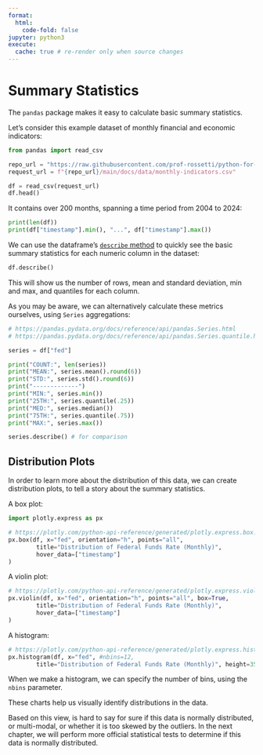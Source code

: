 ```yaml
---
format:
  html:
    code-fold: false
jupyter: python3
execute:
  cache: true # re-render only when source changes
---
```


# Summary Statistics

The `pandas` package makes it easy to calculate basic summary statistics.

Let's consider this example dataset of monthly financial and economic indicators:

```python
from pandas import read_csv

repo_url = "https://raw.githubusercontent.com/prof-rossetti/python-for-finance"
request_url = f"{repo_url}/main/docs/data/monthly-indicators.csv"

df = read_csv(request_url)
df.head()
```

It contains over 200 months, spanning a time period from 2004 to 2024:

```python
print(len(df))
print(df["timestamp"].min(), "...", df["timestamp"].max())
```


We can use the dataframe's [`describe` method](https://pandas.pydata.org/docs/reference/api/pandas.DataFrame.describe.html) to quickly see the basic summary statistics for each numeric column in the dataset:

```python
df.describe()
```

This will show us the number of rows, mean and standard deviation, min and max, and quantiles for each column.

As you may be aware, we can alternatively calculate these metrics ourselves, using `Series` aggregations:

```python
# https://pandas.pydata.org/docs/reference/api/pandas.Series.html
# https://pandas.pydata.org/docs/reference/api/pandas.Series.quantile.html

series = df["fed"]

print("COUNT:", len(series))
print("MEAN:", series.mean().round(6))
print("STD:", series.std().round(6))
print("-------------")
print("MIN:", series.min())
print("25TH:", series.quantile(.25))
print("MED:", series.median())
print("75TH:", series.quantile(.75))
print("MAX:", series.max())
```

```python
series.describe() # for comparison
```

## Distribution Plots

In order to learn more about the distribution of this data, we can create distribution plots, to tell a story about the summary statistics.


A box plot:

```python
import plotly.express as px

# https://plotly.com/python-api-reference/generated/plotly.express.box.html
px.box(df, x="fed", orientation="h", points="all",
        title="Distribution of Federal Funds Rate (Monthly)",
        hover_data=["timestamp"]
)
```

A violin plot:

```python
# https://plotly.com/python-api-reference/generated/plotly.express.violin.html
px.violin(df, x="fed", orientation="h", points="all", box=True,
        title="Distribution of Federal Funds Rate (Monthly)",
        hover_data=["timestamp"]
)
```

A histogram:
```python
# https://plotly.com/python-api-reference/generated/plotly.express.histogram.html
px.histogram(df, x="fed", #nbins=12,
        title="Distribution of Federal Funds Rate (Monthly)", height=350)

```

When we make a histogram, we can specify the number of bins, using the `nbins` parameter.

These charts help us visually identify distributions in the data.

Based on this view, is hard to say for sure if this data is normally distributed, or multi-modal, or whether it is too skewed by the outliers. In the next chapter, we will perform more official statistical tests to determine if this data is normally distributed.
